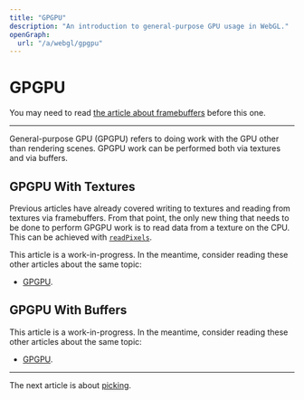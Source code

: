 ```yaml
---
title: "GPGPU"
description: "An introduction to general-purpose GPU usage in WebGL."
openGraph:
  url: "/a/webgl/gpgpu"
---
```


# GPGPU

You may need to read [the article about framebuffers](/a/webgl/framebuffers) before this one.

---

General-purpose GPU (GPGPU) refers to doing work with the GPU other than rendering scenes. GPGPU work can be performed both via textures and via buffers.

## GPGPU With Textures

Previous articles have already covered writing to textures and reading from textures via framebuffers. From that point, the only new thing that needs to be done to perform GPGPU work is to read data from a texture on the CPU. This can be achieved with [`readPixels`](https://developer.mozilla.org/en-US/docs/Web/API/WebGLRenderingContext/readPixels).

This article is a work-in-progress. In the meantime, consider reading these other articles about the same topic:

- [GPGPU](https://webgl2fundamentals.org/webgl/lessons/webgl-gpgpu.html).

## GPGPU With Buffers

This article is a work-in-progress. In the meantime, consider reading these other articles about the same topic:

- [GPGPU](https://webgl2fundamentals.org/webgl/lessons/webgl-gpgpu.html).

---

The next article is about [picking](/a/webgl/picking).
